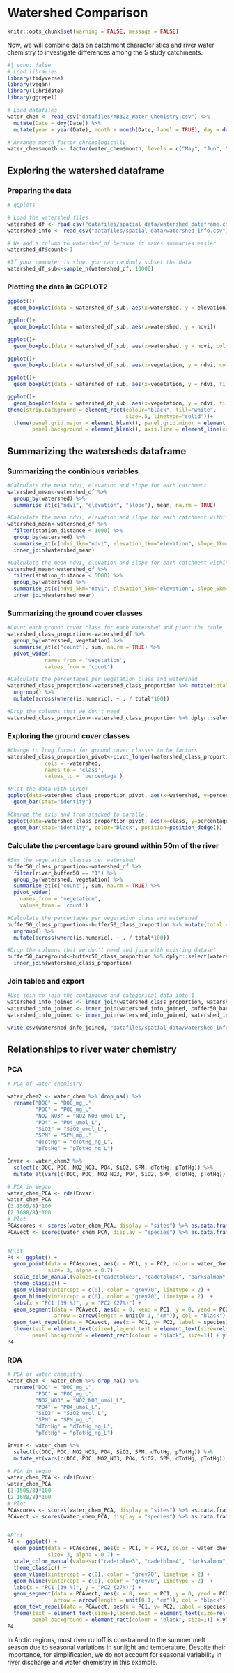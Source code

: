 # Watershed Comparison

```r
knitr::opts_chunk$set(warning = FALSE, message = FALSE)
```

Now, we will combine data on catchment characteristics and river water chemistry to investigate differences among the 5 study catchments. 

```r
#| echo: false
# Load libraries
library(tidyverse)
library(vegan)
library(lubridate)
library(ggrepel)

# Load datafiles
water_chem <- read_csv("datafiles/AB322_Water_Chemistry.csv") %>% 
  mutate(Date = dmy(Date)) %>%
  mutate(year = year(Date), month = month(Date, label = TRUE), day = day(Date)) 

# Arrange month factor chronologically
water_chem$month <- factor(water_chem$month, levels = c("May", "Jun", "Aug", "Sep"))
```

## Exploring the watershed dataframe

### Preparing the data
```r
# ggplots

# Load the watershed files
watershed_df <- read_csv("datafiles/spatial_data/watershed_dataframe.csv")
watershed_info <- read_csv("datafiles/spatial_data/watershed_info.csv")

# We add a column to watershed_df because it makes summaries easier
watershed_df$count<-1

#If your computer is slow, you can randomly subset the data
watershed_df_sub<-sample_n(watershed_df, 10000)
```

### Plotting the data in GGPLOT2
```r

ggplot()+
  geom_boxplot(data = watershed_df_sub, aes(x=watershed, y = elevation))

ggplot()+
  geom_boxplot(data = watershed_df_sub, aes(x=watershed, y = ndvi))

ggplot()+
  geom_boxplot(data = watershed_df_sub, aes(x=watershed, y = ndvi, color=vegetation))

ggplot()+
  geom_boxplot(data = watershed_df_sub, aes(x=vegetation, y = ndvi, color=watershed))

ggplot()+
  geom_boxplot(data = watershed_df_sub, aes(x=vegetation, y = ndvi, fill=watershed))

ggplot()+
  geom_boxplot(data = watershed_df_sub, aes(x=vegetation, y = ndvi, fill=watershed))+
theme(strip.background = element_rect(colour="black", fill="white", 
                                      size=.5, linetype="solid"))+
  theme(panel.grid.major = element_blank(), panel.grid.minor = element_blank(),
        panel.background = element_blank(), axis.line = element_line(colour = "black"), legend.position="bottom")

```

## Summarizing the watersheds dataframe
### Summarizing the continious variables
```r
#Calculate the mean ndvi, elevation and slope for each catchment
watershed_mean<-watershed_df %>%
  group_by(watershed) %>% 
  summarise_at(c("ndvi", "elevation", "slope"), mean, na.rm = TRUE)

#Calculate the mean ndvi, elevation and slope for each catchment within 1km
watershed_mean<-watershed_df %>%
  filter(station_distance < 1000) %>%
  group_by(watershed) %>% 
  summarise_at(c(ndvi_1km="ndvi", elevation_1km="elevation", slope_1km="slope"), mean, na.rm = TRUE) %>%
  inner_join(watershed_mean)

#Calculate the mean ndvi, elevation and slope for each catchment within 5km
watershed_mean<-watershed_df %>%
  filter(station_distance < 5000) %>%
  group_by(watershed) %>% 
  summarise_at(c(ndvi_5km="ndvi", elevation_5km="elevation", slope_5km="slope"), mean, na.rm = TRUE) %>%
  inner_join(watershed_mean)
```

### Summarizing the ground cover classes

```r
#Count each ground cover class for each watershed and pivot the table
watershed_class_proportion<-watershed_df %>%
  group_by(watershed, vegetation) %>% 
  summarise_at(c("count"), sum, na.rm = TRUE) %>% 
  pivot_wider(
            names_from = 'vegetation',
            values_from = 'count')

#Calculate the percentages per vegetation class and watershed
watershed_class_proportion<-watershed_class_proportion %>% mutate(total = sum(c_across(where(is.numeric)), na.rm = TRUE)) %>% 
  ungroup() %>% 
  mutate(across(where(is.numeric), ~ . / total*100))

#Drop the columns that we don't need
watershed_class_proportion<-watershed_class_proportion %>% dplyr::select(-shadow, -marine, -total)
```

### Exploring the ground cover classes
```r

#Change to long format for ground cover classes to be factors
watershed_class_proportion_pivot<-pivot_longer(watershed_class_proportion,
            cols = -watershed,
            names_to = 'class',
            values_to = 'percentage')

#Plot the data with GGPLOT
ggplot(data=watershed_class_proportion_pivot, aes(x=watershed, y=percentage, fill=class)) +
  geom_bar(stat="identity")

#Change the axis and from stacked to parallel
ggplot(data=watershed_class_proportion_pivot, aes(x=class, y=percentage, fill=watershed)) +
  geom_bar(stat="identity", color="black", position=position_dodge())
```

### Calculate the percentage bare ground within 50m of the river
```r

#Sum the vegetation classes per watershed
buffer50_class_proportion<-watershed_df %>%
  filter(river_buffer50 == "1") %>% 
  group_by(watershed, vegetation) %>% 
  summarise_at(c("count"), sum, na.rm = TRUE) %>% 
  pivot_wider(
    names_from = 'vegetation',
    values_from = 'count')

#Calculate the percentages per vegetation class and watershed
buffer50_class_proportion<-buffer50_class_proportion %>% mutate(total = sum(c_across(where(is.numeric)), na.rm = TRUE)) %>% 
  ungroup() %>% 
  mutate(across(where(is.numeric), ~ . / total*100))

#Drop the columns that we don't need and join with existing dataset
buffer50_bareground<-buffer50_class_proportion %>% dplyr::select(watershed, barren50meter=barren) %>% 
  inner_join(watershed_class_proportion)
```

### Join tables and export

```r
#Use join to join the continious and categorical data into 1
watershed_info_joined <- inner_join(watershed_class_proportion, watershed_mean)
watershed_info_joined <- inner_join(watershed_info_joined, buffer50_bareground)
watershed_info_joined <- inner_join(watershed_info_joined, watershed_info)

write_csv(watershed_info_joined, "datafiles/spatial_data/watershed_info_joined.csv")
```


## Relationships to river water chemistry 

### PCA
```r

# PCA of water chemistry 

water_chem2 <- water_chem %>% drop_na() %>% 
  rename("DOC" = "DOC_mg_L", 
         "POC" = "POC_mg_L", 
         "NO2_NO3" = "NO2_NO3_umol_L", 
         "PO4" = "PO4_umol_L", 
         "SiO2" = "SiO2_umol_L", 
         "SPM" = "SPM_mg_L", 
         "dTotHg" = "dTotHg_ng_L", 
         "pTotHg" = "pTotHg_ng_L")

Envar <- water_chem2 %>% 
  select(c(DOC, POC, NO2_NO3, PO4, SiO2, SPM, dTotHg, pTotHg)) %>% 
  mutate_at(vars(c(DOC, POC, NO2_NO3, PO4, SiO2, SPM, dTotHg, pTotHg)),~scale(.))

# PCA in Vegan
water_chem_PCA <- rda(Envar)
water_chem_PCA
(3.1505/8)*100
(2.1688/8)*100
# Plot
PCAscores <- scores(water_chem_PCA, display = "sites") %>% as.data.frame() 
PCAvect <- scores(water_chem_PCA, display = "species") %>% as.data.frame() %>% rownames_to_column("species")


#Plot
P4 <- ggplot() +
  geom_point(data = PCAscores, aes(x = PC1, y = PC2, color = water_chem$month), 
             size= 3, alpha = 0.7) +
  scale_color_manual(values=c("cadetblue3", "cadetblue4", "darksalmon",  "plum4")) + 
  theme_classic() +
  geom_vline(xintercept = c(0), color = "grey70", linetype = 2) + 
  geom_hline(yintercept = c(0), color = "grey70", linetype = 2)  +
  labs(x = "PC1 (39 %)", y = "PC2 (27%)") +  
  geom_segment(data = PCAvect, aes(x = 0, xend = PC1, y = 0, yend = PC2), 
               arrow = arrow(length = unit(0.1, "cm")), col = "black") +
  geom_text_repel(data = PCAvect, aes(x = PC1, y= PC2, label = species), parse = T, col="black", size = 3, segment.size = 0.15) +
  theme(text = element_text(size=),legend.text = element_text(size=rel(0.6)),legend.title = element_blank(), 
        panel.background = element_rect(colour = "black", size=1)) + ylim(-1.2,1.2) + xlim(-1.5,1.5)
P4
```


### RDA
```r
# PCA of water chemistry 
water_chem <- water_chem %>% drop_na() %>% 
  rename("DOC" = "DOC_mg_L", 
         "POC" = "POC_mg_L", 
         "NO2_NO3" = "NO2_NO3_umol_L", 
         "PO4" = "PO4_umol_L", 
         "SiO2" = "SiO2_umol_L", 
         "SPM" = "SPM_mg_L", 
         "dTotHg" = "dTotHg_ng_L", 
         "pTotHg" = "pTotHg_ng_L")

Envar <- water_chem %>% 
  select(c(DOC, POC, NO2_NO3, PO4, SiO2, SPM, dTotHg, pTotHg)) %>% 
  mutate_at(vars(c(DOC, POC, NO2_NO3, PO4, SiO2, SPM, dTotHg, pTotHg)),~scale(.))

# PCA in Vegan
water_chem_PCA <- rda(Envar)
water_chem_PCA
(3.1505/8)*100
(2.1688/8)*100
# Plot
PCAscores <- scores(water_chem_PCA, display = "sites") %>% as.data.frame() 
PCAvect <- scores(water_chem_PCA, display = "species") %>% as.data.frame() %>% rownames_to_column("species")


#Plot
P4 <- ggplot() +
  geom_point(data = PCAscores, aes(x = PC1, y = PC2, color = water_chem$month), 
             size= 3, alpha = 0.7) +
  scale_color_manual(values=c("cadetblue3", "cadetblue4", "darksalmon",  "plum4")) + 
  theme_classic() +
  geom_vline(xintercept = c(0), color = "grey70", linetype = 2) + 
  geom_hline(yintercept = c(0), color = "grey70", linetype = 2)  +
  labs(x = "PC1 (39 %)", y = "PC2 (27%)") +  
  geom_segment(data = PCAvect, aes(x = 0, xend = PC1, y = 0, yend = PC2), 
               arrow = arrow(length = unit(0.1, "cm")), col = "black") +
  geom_text_repel(data = PCAvect, aes(x = PC1, y= PC2, label = species), parse = T, col="black", size = 3, segment.size = 0.15) +
  theme(text = element_text(size=),legend.text = element_text(size=rel(0.6)),legend.title = element_blank(), 
        panel.background = element_rect(colour = "black", size=1)) + ylim(-1.2,1.2) + xlim(-1.5,1.5)
P4
```



::: {.callout-note caption="Seasonality!"}

In Arctic regions, most river runoff is constrained to the summer melt season due to seasonal variations in sunlight and temperature. Despite their importance, for simplification, we do not account for seasonal variability in river discharge and water chemistry in this example.

:::
